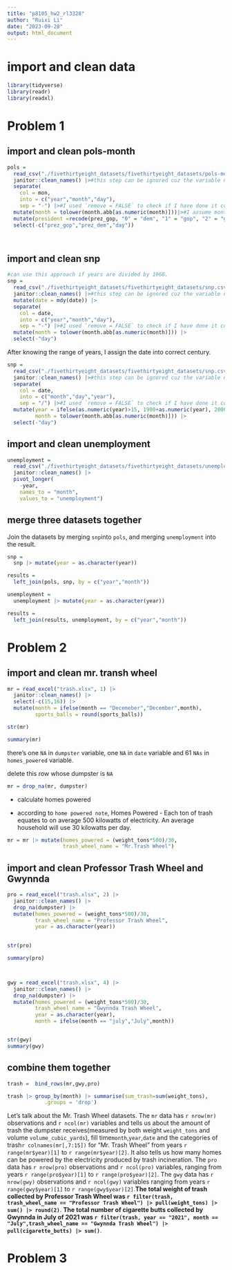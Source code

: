 ```yaml
---
title: "p8105_hw2_rl3328"
author: "Ruixi Li"
date: "2023-09-28"
output: html_document
---
```


# import and clean data
```r
library(tidyverse)
library(readr)
library(readxl)
```


# Problem 1

## import and clean pols-month
```r
pols = 
  read_csv("./fivethirtyeight_datasets/fivethirtyeight_datasets/pols-month.csv") |>
  janitor::clean_names() |>#this step can be ignored cuz the variable names are clean
  separate(
    col = mon, 
    into = c("year","month","day"), 
    sep = "-") |>#I used `remove = FALSE` to check if I have done it correctly(not shown)
  mutate(month = tolower(month.abb[as.numeric(month)]))|>#I assume month name is abbreviation
  mutate(president =recode(prez_gop, "0" = "dem", "1" = "gop", "2" = "gop")) |>
  select(-c("prez_gop","prez_dem","day"))




```

## import and clean snp

```r
#can use this approach if years are divided by 1968.
snp = 
  read_csv("./fivethirtyeight_datasets/fivethirtyeight_datasets/snp.csv") |>
  janitor::clean_names() |>#this step can be ignored cuz the variable names are clean
  mutate(date = mdy(date)) |>
  separate(
    col = date, 
    into = c("year","month","day"), 
    sep = "-") |>#I used `remove = FALSE` to check if I have done it correctly(not shown)
  mutate(month = tolower(month.abb[as.numeric(month)])) |>
  select(-"day")
```

After knowing the range of years, I assign the date into correct century.
```r
snp = 
  read_csv("./fivethirtyeight_datasets/fivethirtyeight_datasets/snp.csv") |>
  janitor::clean_names() |>#this step can be ignored cuz the variable names are clean
  separate(
    col = date, 
    into = c("month","day","year"), 
    sep = "/") |>#I used `remove = FALSE` to check if I have done it correctly(not shown)
  mutate(year = ifelse(as.numeric(year)>15, 1900+as.numeric(year), 2000+as.numeric(year)),
         month = tolower(month.abb[as.numeric(month)])) |>
  select(-"day")
```


## import and clean unemployment

```r
unemployment = 
  read_csv("./fivethirtyeight_datasets/fivethirtyeight_datasets/unemployment.csv") |>
  janitor::clean_names() |>
  pivot_longer(
    -year,
    names_to = "month", 
    values_to = "unemployment")  
```

## merge three datasets together
Join the datasets by merging `snp`into `pols`, and merging `unemployment` into the result.

```r
snp =
  snp |> mutate(year = as.character(year))

results = 
  left_join(pols, snp, by = c("year","month"))

unemployment =
  unemployment |> mutate(year = as.character(year))

results = 
  left_join(results, unemployment, by = c("year","month"))

```


# Problem 2

## import and clean mr. transh wheel
```r
mr = read_excel("trash.xlsx", 1) |>
  janitor::clean_names() |>
  select(-c(15,16)) |>
  mutate(month = ifelse(month == "Decemeber","December",month),
         sports_balls = round(sports_balls))

str(mr)

summary(mr)

```
there's one `NA` in `dumpster` variable, one `NA` in `date` variable and  61 `NAs` in `homes_powered` variable.


delete this row whose dumpster is `NA`

```r
mr = drop_na(mr, dumpster)
```

* calculate homes powered

* according to `home powered note`, Homes Powered - Each ton of trash equates to on average 500 kilowatts of electricity.  An average household will use 30 kilowatts per day.


```r
mr = mr |> mutate(homes_powered = (weight_tons*500)/30,
                  trash_wheel_name = "Mr.Trash Wheel")
```


## import and clean Professor Trash Wheel and Gwynnda

```r
pro = read_excel("trash.xlsx", 2) |>
  janitor::clean_names() |>
  drop_na(dumpster) |>
  mutate(homes_powered = (weight_tons*500)/30,
         trash_wheel_name = "Professor Trash Wheel",
         year = as.character(year))
  

str(pro)

summary(pro)



gwy = read_excel("trash.xlsx", 4) |>
  janitor::clean_names() |>
  drop_na(dumpster) |>
  mutate(homes_powered = (weight_tons*500)/30,
         trash_wheel_name = "Gwynnda Trash Wheel",
         year = as.character(year),
         month = ifelse(month == "july","July",month))


str(gwy)
summary(gwy)
```

## combine them together

```r
trash =  bind_rows(mr,gwy,pro)
```



```r
trash |> group_by(month) |> summarise(sum_trash=sum(weight_tons),
            .groups = 'drop')
```

Let's talk about the Mr. Trash Wheel datasets. The `mr` data has `r nrow(mr)` observations and `r ncol(mr)` variables and tells us about the amount of trash the dumpster receives(measured by both weight `weight_tons` and volume `volume_cubic_yards`), fill time`month`,`year`,`date` and the categories of trash`r colnames(mr[,7:15])` for "Mr. Trash Wheel" from years `r range(mr$year)[1]` to `r range(mr$year)[2]`. It also tells us how many homes can be powered by the electricity produced by trash incineration. The `pro` data has `r nrow(pro)` observations and `r ncol(pro)` variables, ranging from years `r range(pro$year)[1]` to `r range(pro$year)[2]`. The `gwy` data has `r nrow(gwy)` observations and `r ncol(gwy)` variables ranging from years `r range(gwy$year)[1]` to `r range(gwy$year)[2]`.**The total weight of trash collected by Professor Trash Wheel was `r filter(trash, trash_wheel_name == "Professor Trash Wheel") |> pull(weight_tons) |> sum() |> round(2)`**. **The total number of cigarette butts collected by Gwynnda in July of 2021 was `r filter(trash, year == "2021", month == "July",trash_wheel_name == "Gwynnda Trash Wheel") |> pull(cigarette_butts) |> sum()`**.



# Problem 3

